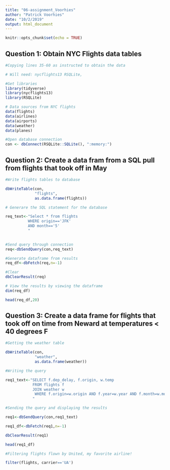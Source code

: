 ```yaml
---
title: "06-assignment_Voorhies"
author: "Patrick Voorhies"
date: "10/2/2019"
output: html_document
---
```


```r
knitr::opts_chunk$set(echo = TRUE)
```

## Question 1: Obtain NYC Flights data tables

```r

#Copying lines 35-60 as instructed to obtain the data

# Will need: nycflights13 RSQLite, 

#Get libraries
library(tidyverse)
library(nycflights13)
library(RSQLite)

# Data sources from NYC flights
data(flights)
data(airlines)
data(airports)
data(weather)
data(planes)

#Open database connection
con <- dbConnect(RSQLite::SQLite(), ":memory:")

```

## Question 2: Create a data fram from a SQL pull from flights that took off in May

```r

#Write flights tables to database 

dbWriteTable(con,
             "flights", 
             as.data.frame(flights))

# Generare the SQL statement for the database

req_text<-"Select * from flights
          WHERE origin=='JFK' 
          AND month=='5'
          "           
         

#Send query through connection
req<-dbSendQuery(con,req_text)

#Generate dataframe from results
req_df<-dbFetch(req,n=-1)

#Clear 
dbClearResult(req)

# View the results by viewing the dataframe
dim(req_df)

head(req_df,20)


```

## Question 3: Create a data frame for flights that took off on time from Neward at temperatures < 40 degrees F

```r

#Getting the weather table

dbWriteTable(con,
             "weather", 
             as.data.frame(weather))

#Writing the query

req1_text<-"SELECT f.dep_delay, f.origin, w.temp 
            FROM flights f 
            JOIN weather w 
             WHERE f.origin=w.origin AND f.year=w.year AND f.month=w.month AND f.day=w.day AND f.hour=w.hour AND f.origin='EWR' AND f.dep_delay<10 AND w.temp<40
            "

#Sending the query and displaying the results

req1<-dbSendQuery(con,req1_text)

req1_df<-dbFetch(req1,n=-1)

dbClearResult(req1)

head(req1_df)

```

```r

#Filtering flights flown by United, my favorite airline!

filter(flights, carrier=='UA')

```


